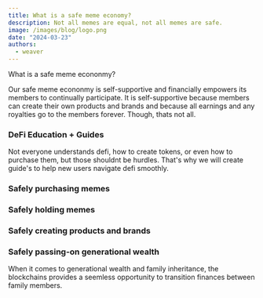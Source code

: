 ```yaml
---
title: What is a safe meme economy?
description: Not all memes are equal, not all memes are safe.
image: /images/blog/logo.png
date: "2024-03-23"
authors:
  - weaver
---
```


<Callout>What is a safe meme econonmy?</Callout>

Our safe meme econonmy is self-supportive and financially empowers its members to continually participate.
It is self-supportive because members can create their own products and brands and because all
earnings and any royalties go to the members forever. Though, thats not all.

### DeFi Education + Guides

Not everyone understands defi, how to create tokens, or even how to purchase them, but those shouldnt be hurdles.
That's why we will create guide's to help new users navigate defi smoothly.

### Safely purchasing memes

### Safely holding memes

### Safely creating products and brands

### Safely passing-on generational wealth

When it comes to generational wealth and family inheritance, the blockchains provides a seemless opportunity to transition
finances between family members.
